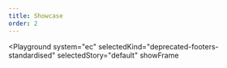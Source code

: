 ```yaml
---
title: Showcase
order: 2
---
```




<Playground
  system="ec"
  selectedKind="deprecated-footers-standardised"
  selectedStory="default"
  showFrame
>
  <Html markup={footerStandardised} />
</Playground>
